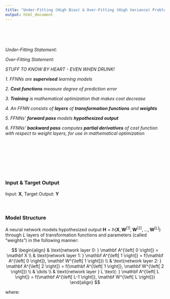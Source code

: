 ```yaml
---
title: "Under-Fitting (High Bias) & Over-Fitting (High Variance) Problems"
output: html_document
---
```

<br><br><br>

*Under-Fitting Statement:*

*Over-Fitting Statement:* 

*STUFF TO KNOW BY HEART - EVEN WHEN DRUNK!*

*1. FFNNs are **supervised** learning models*

*2. **Cost functions** measure degree of prediction error*

*3. **Training** is mathematical optimization that makes cost decrease*

*4. An FFNN consists of **layers** of **transformation functions** and **weights***

*5. FFNNs' **forward pass** models **hypothesized output***

*6. FFNNs' **backward pass** computes **partial derivatives** of cost function with respect to weight layers, for use in mathematical optimization*


<br><br><br>
<br><br><br>

### Input & Target Output
Input: $\mathbf X$, Target Output: $\mathbf Y$
<br><br><br>

### Model Structure
A neural network models hypothesized output $\mathbf H = h(\mathbf X , \mathbf W ^{\left[ 1 \right]}, \mathbf W ^{\left[ 2 \right]}, \dotsc, \mathbf W ^{\left[ L \right]})$ through $L$ layers of transformation functions and parameters (called "weights") in the following manner:

$$
\begin{align}
      & \text{network layer 0: } \mathbf A^{\left[ 0 \right]} = \mathbf X \\     
      & \text{network layer 1: } \mathbf A^{\left[ 1 \right]} =
            f(\mathbf A^{\left[ 0 \right]}, \mathbf W^{\left[ 1 \right]}) \\
      & \text{network layer 2: } \mathbf A^{\left[ 2 \right]} =
            f(\mathbf A^{\left[ 1 \right]}, \mathbf W^{\left[ 2 \right]}) \\
      & \dots \\
      & \text{network layer } L \text{: } \mathbf A^{\left[ L \right]} =
            f(\mathbf A^{\left[ L-1 \right]}, \mathbf W^{\left[ L \right]})
\end{align}
$$

where: